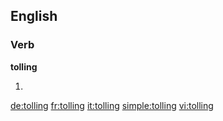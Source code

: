 
==English==

===Verb===
'''tolling'''

# {{present participle of|toll}}

[[de:tolling]]
[[fr:tolling]]
[[it:tolling]]
[[simple:tolling]]
[[vi:tolling]]